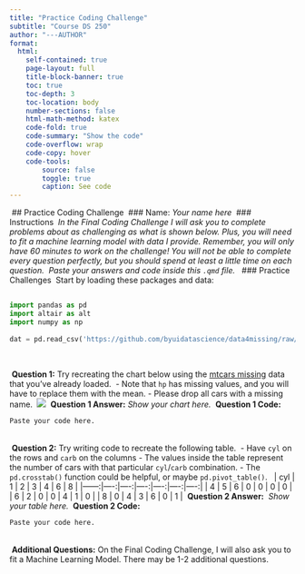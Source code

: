 ```yaml
---
title: "Practice Coding Challenge"
subtitle: "Course DS 250"
author: "---AUTHOR"
format:
  html:
    self-contained: true
    page-layout: full
    title-block-banner: true
    toc: true
    toc-depth: 3
    toc-location: body
    number-sections: false
    html-math-method: katex
    code-fold: true
    code-summary: "Show the code"
    code-overflow: wrap
    code-copy: hover
    code-tools:
        source: false
        toggle: true
        caption: See code
---
```

​
## Practice Coding Challenge
​
### Name: _Your name here_
​
### Instructions
​
_In the Final Coding Challenge I will ask you to complete problems about as challenging as what is shown below.  Plus, you will need to fit a machine learning model with data I provide._
​
_Remember, you will only have 60 minutes to work on the challenge! You will not be able to complete every question perfectly, but you should spend at least a little time on each question._
​
_Paste your answers and code inside this `.qmd` file._
​
​
### Practice Challenges
​
Start by loading these packages and data:
​
```python
​
import pandas as pd
import altair as alt
import numpy as np
​
dat = pd.read_csv('https://github.com/byuidatascience/data4missing/raw/master/data-raw/mtcars_missing/mtcars_missing.csv')
​
```
​
<br>
​
**Question 1:** Try recreating the chart below using the [mtcars missing](https://github.com/byuidatascience/data4missing/raw/master/data-raw/mtcars_missing/mtcars_missing.csv) data that you've already loaded.
​
- Note that `hp` has missing values, and you will have to replace them with the mean.
- Please drop all cars with a missing name.
​
![](practice_mtcars.png)
​
**Question 1 Answer:**
​
_Show your chart here._
​
**Question 1 Code:**
​
```python
Paste your code here.
```
​
<br>
​
**Question 2:** Try writing code to recreate the following table.
​
- Have `cyl` on the rows and `carb` on the columns
- The values inside the table represent the number of cars with that particular `cyl`/`carb` combination.
- The `pd.crosstab()` function could be helpful, or maybe `pd.pivot_table()`.
​
​
|   cyl |   1 |   2 |   3 |   4 |   6 |   8 |
|------:|----:|----:|----:|----:|----:|----:|
|     4 |   5 |   6 |   0 |   0 |   0 |   0 |
|     6 |   2 |   0 |   0 |   4 |   1 |   0 |
|     8 |   0 |   4 |   3 |   6 |   0 |   1 |
​
**Question 2 Answer:**
​
_Show your table here._
​
**Question 2 Code:**
​
```python
Paste your code here.
```
​
<br>
​
**Additional Questions:** On the Final Coding Challenge, I will also ask you to fit a Machine Learning Model. There may be 1-2 additional questions.